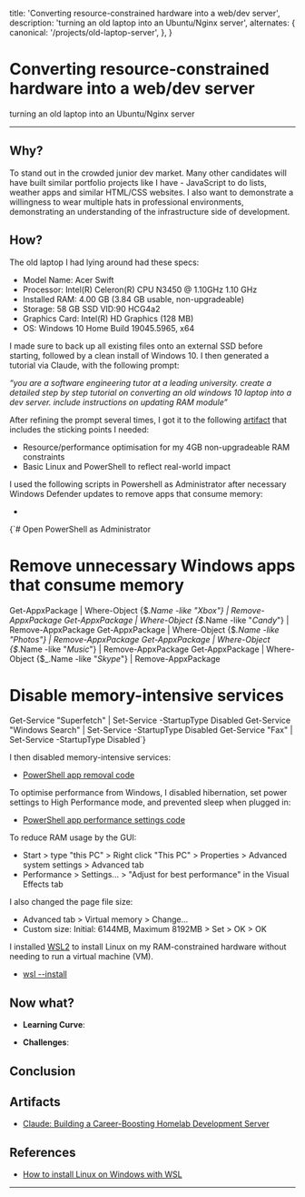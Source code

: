 
  title: 'Converting resource-constrained hardware into a web/dev server',
  description: 'turning an old laptop into an Ubuntu/Nginx server',
  alternates: {
    canonical: '/projects/old-laptop-server',
  },
}

<Cover
  src="https://images.pexels.com/photos/17484901/pexels-photo-17484901.png"
  alt="from pexels.com"
  caption="pexels.com"
/>

# Converting resource-constrained hardware into a web/dev server

turning an old laptop into an Ubuntu/Nginx server

---

## Why?

To stand out in the crowded junior dev market. Many other candidates will have built similar portfolio projects like I have - JavaScript to do lists, weather apps and similar HTML/CSS websites. I also want to demonstrate a willingness to wear multiple hats in professional environments, demonstrating an understanding of the infrastructure side of development.

## How?

The old laptop I had lying around had these specs:

- Model Name: Acer Swift
- Processor: Intel(R) Celeron(R) CPU N3450 @ 1.10GHz 1.10 GHz
- Installed RAM: 4.00 GB (3.84 GB usable, non-upgradeable)
- Storage: 58 GB SSD VID:90 HCG4a2
- Graphics Card: Intel(R) HD Graphics (128 MB)
- OS: Windows 10 Home Build 19045.5965, x64

I made sure to back up all existing files onto an external SSD before starting, followed by a clean install of Windows 10. I then generated a tutorial via Claude, with the following prompt:

_“you are a software engineering tutor at a leading university. create a detailed step by step tutorial on converting an old windows 10 laptop into a dev server. include instructions on updating RAM module”_

After refining the prompt several times, I got it to the following [artifact](https://claude.ai/public/artifacts/af8635e3-14e0-426a-bb4b-c7b11dec1efa) that includes the sticking points I needed:

- Resource/performance optimisation for my 4GB non-upgradeable RAM constraints
- Basic Linux and PowerShell to reflect real-world impact

I used the following scripts in Powershell as Administrator after necessary Windows Defender updates to remove apps that consume memory:

- <CodeBlock language="powershell" title="Remove Windows Bloatware & Optimize Performance">
{`# Open PowerShell as Administrator
# Remove unnecessary Windows apps that consume memory
Get-AppxPackage | Where-Object {$_.Name -like "*Xbox*"} | Remove-AppxPackage
Get-AppxPackage | Where-Object {$_.Name -like "*Candy*"} | Remove-AppxPackage
Get-AppxPackage | Where-Object {$_.Name -like "*Photos*"} | Remove-AppxPackage
Get-AppxPackage | Where-Object {$_.Name -like "*Music*"} | Remove-AppxPackage
Get-AppxPackage | Where-Object {$_.Name -like "*Skype*"} | Remove-AppxPackage

# Disable memory-intensive services
Get-Service "Superfetch" | Set-Service -StartupType Disabled
Get-Service "Windows Search" | Set-Service -StartupType Disabled
Get-Service "Fax" | Set-Service -StartupType Disabled`}
</CodeBlock>

I then disabled memory-intensive services:

- [PowerShell app removal code]()

To optimise performance from Windows, I disabled hibernation, set power settings to High Performance mode, and prevented sleep when plugged in:

- [PowerShell app performance settings code]()

To reduce RAM usage by the GUI:

- Start > type "this PC" > Right click "This PC" > Properties > Advanced system settings > Advanced tab
- Performance > Settings... > "Adjust for best performance" in the Visual Effects tab 

I also changed the page file size:

- Advanced tab > Virtual memory > Change...
- Custom size: Initial: 6144MB, Maximum 8192MB > Set > OK > OK

I installed [WSL2](https://learn.microsoft.com/en-us/windows/wsl/install) to install Linux on my RAM-constrained hardware without needing to run a virtual machine (VM). 

- [wsl --install]()


## Now what?

- **Learning Curve**:

- **Challenges**:

## Conclusion

## Artifacts

- [Claude: Building a Career-Boosting Homelab Development Server](https://claude.ai/public/artifacts/af8635e3-14e0-426a-bb4b-c7b11dec1efa)

## References

- [How to install Linux on Windows with WSL](https://learn.microsoft.com/en-us/windows/wsl/install)

---
